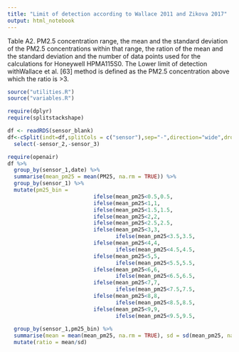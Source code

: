 ```yaml
---
title: "Limit of detection according to Wallace 2011 and Zikova 2017"
output: html_notebook
---
```


Table A2. PM2.5 concentration range, the mean and the standard deviation of the PM2.5 concentrations
within that range, the ration of the mean and the standard deviation and the number of data points
used for the calculations for Honeywell HPMA115S0. The Lower limit of detection withWallace et al.
[63] method is defined as the PM2.5 concentration above which the ratio is >3.


```r

source("utilities.R")
source("variables.R")

require(dplyr)
require(splitstackshape)

```

```r
df <- readRDS(sensor_blank)
df<-cSplit(indt=df,splitCols = c("sensor"),sep="-",direction="wide",drop=FALSE) %>%
  select(-sensor_2,-sensor_3)
```




```r
require(openair)
df %>%
  group_by(sensor_1,date) %>%
  summarise(mean_pm25 = mean(PM25, na.rm = TRUE)) %>%
  group_by(sensor_1) %>%
  mutate(pm25_bin = 
                           ifelse(mean_pm25<0.5,0.5,
                           ifelse(mean_pm25<1,1,
                           ifelse(mean_pm25<1.5,1.5,
                           ifelse(mean_pm25<2,2,
                           ifelse(mean_pm25<2.5,2.5,
                           ifelse(mean_pm25<3,3,
                                  ifelse(mean_pm25<3.5,3.5,
                           ifelse(mean_pm25<4,4,
                                  ifelse(mean_pm25<4.5,4.5,
                           ifelse(mean_pm25<5,5,
                                  ifelse(mean_pm25<5.5,5.5,
                           ifelse(mean_pm25<6,6,
                                  ifelse(mean_pm25<6.5,6.5,
                           ifelse(mean_pm25<7,7,
                                  ifelse(mean_pm25<7.5,7.5,
                           ifelse(mean_pm25<8,8,
                                  ifelse(mean_pm25<8.5,8.5,
                           ifelse(mean_pm25<9,9,
                                  ifelse(mean_pm25<9.5,9.5,
                                                                                   ifelse(mean_pm25<10,10,11)))))))))))))))))))))%>%
  group_by(sensor_1,pm25_bin) %>%
  summarise(mean = mean(mean_pm25, na.rm = TRUE), sd = sd(mean_pm25, na.rm = TRUE), count = n()) %>%
  mutate(ratio = mean/sd) 



```

